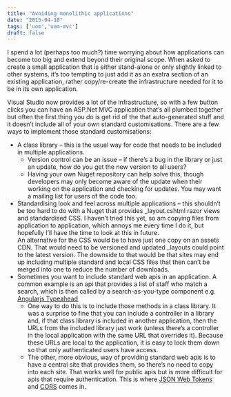 ```yaml
---
title: "Avoiding monolithic applications"
date: "2015-04-10"
tags: ['uom','uom-mvc']
draft: false
---
```


I spend a lot (perhaps too much?) time worrying about how applications can become too big and extend beyond their original scope. When asked to create a small application that is either stand-alone or only slightly linked to other systems, it’s too tempting to just add it as an exatra section of an existing application, rather copy/re-create the infrastructure needed for it to be in its own application.

Visual Studio now provides a lot of the infrastructure, so with a few button clicks you can have an ASP.Net MVC application that’s all plumbed together but often the first thing you do is get rid of the that auto-generated stuff and it doesn’t include all of your own standard customisations. There are a few ways to implement those standard customisations:

- A class library – this is the usual way for code that needs to be included in multiple applications.
    - Version control can be an issue – if there’s a bug in the library or just an update, how do you get the new version to all users?
    - Having your own Nuget repository can help solve this, though developers may only become aware of the update when their working on the application and checking for updates. You may want a mailing list for users of the code too.
- Standardising look and feel across multiple applications – this shouldn’t be too hard to do with a Nuget that provides \_layout.cshtml razor views and standardised CSS. I haven’t tried this yet, so am copying files from application to application, which annoys me every time I do it, but hopefully I’ll have the time to look at this in future.  
    An alternative for the CSS would be to have just one copy on an assets CDN. That would need to be versioned and updated \_layouts could point to the latest version. The downside to that would be that sites may end up including multiple standard and local CSS files that then can’t be merged into one to reduce the number of downloads.
- Sometimes you want to include standard web apis in an application. A common example is an api that provides a list of staff who match a search, which is then called by a search-as-you-type component e.g. [Angularjs Typeahead](https://angular-ui.github.io/bootstrap/#/typeahead)
    - One way to do this is to include those methods in a class library. It was a surprise to fine that you can include a controller in a library and, if that class library is included in another application, then the URLs from the included library just work (unless there’s a controller in the local application with the same URL that overrides it). Because these URLs are local to the application, it is easy to lock them down so that only authenticated users have access.
    - The other, more obvious, way of providing standard web apis is to have a central site that provides them, so there’s no need to copy into each site. That works well for public apis but is more difficult for apis that require authentication. This is where [JSON Web Tokens](http://jwt.io/) and [CORS](http://www.html5rocks.com/en/tutorials/cors/) comes in.
